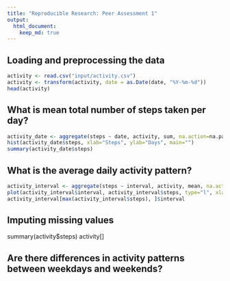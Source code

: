 ```yaml
---
title: "Reproducible Research: Peer Assessment 1"
output: 
  html_document:
    keep_md: true
---
```



## Loading and preprocessing the data
```r
activity <- read.csv("input/activity.csv")
activity <- transform(activity, date = as.Date(date, "%Y-%m-%d")) 
head(activity)
```


## What is mean total number of steps taken per day?
```r
activity_date <- aggregate(steps ~ date, activity, sum, na.action=na.pass)
hist(activity_date$steps, xlab="Steps", ylab="Days", main="")
summary(activity_date$steps)
```


## What is the average daily activity pattern?
```r
activity_interval <- aggregate(steps ~ interval, activity, mean, na.action=na.exclude)
plot(activity_interval$interval, activity_interval$steps, type="l", xlab="Interval", ylab="Steps")
activity_interval[max(activity_interval$steps), ]$interval
```

## Imputing missing values
summary(activity$steps)
activity[]

## Are there differences in activity patterns between weekdays and weekends?
